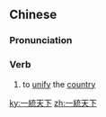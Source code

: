 {{also|一统天下}}
==Chinese==
{{zh-forms|s=一统天下|type=22}}

===Pronunciation===
{{zh-pron
|m=一tǒng tiānxià
|c=jat1 tung2 tin1 haa6
|cat=v
}}

===Verb===
{{zh-verb}}

# {{lb|zh|literary}} to [[unify]] the [[country]]

[[ky:一統天下]]
[[zh:一統天下]]